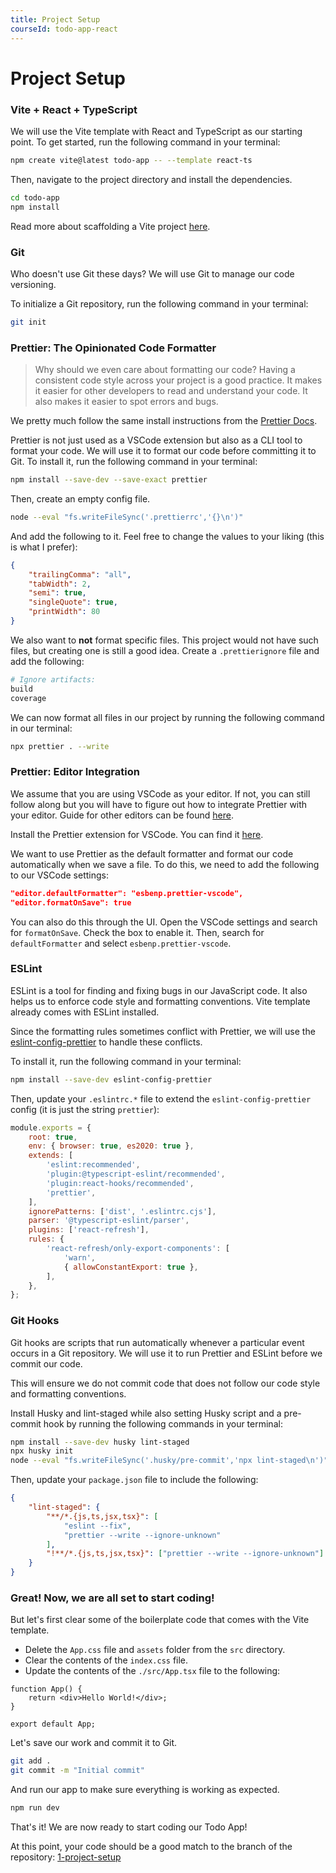 ```yaml
---
title: Project Setup
courseId: todo-app-react
---
```


# Project Setup

### Vite + React + TypeScript

We will use the Vite template with React and TypeScript as our starting point. To get started, run the following command in your terminal:

```sh
npm create vite@latest todo-app -- --template react-ts
```

Then, navigate to the project directory and install the dependencies.

```sh
cd todo-app
npm install
```

Read more about scaffolding a Vite project [here](https://vitejs.dev/guide/#scaffolding-your-first-vite-project).

### Git

Who doesn't use Git these days? We will use Git to manage our code versioning.

To initialize a Git repository, run the following command in your terminal:

```sh
git init
```

### Prettier: The Opinionated Code Formatter

> Why should we even care about formatting our code? Having a consistent code style across your project is a good practice. It makes it easier for other developers to read and understand your code. It also makes it easier to spot errors and bugs.

We pretty much follow the same install instructions from the [Prettier Docs](https://prettier.io/docs/en/install).

Prettier is not just used as a VSCode extension but also as a CLI tool to format your code. We will use it to format our code before committing it to Git. To install it, run the following command in your terminal:

```sh
npm install --save-dev --save-exact prettier
```

Then, create an empty config file.

```sh
node --eval "fs.writeFileSync('.prettierrc','{}\n')"
```

And add the following to it. Feel free to change the values to your liking (this is what I prefer):

```json
{
	"trailingComma": "all",
	"tabWidth": 2,
	"semi": true,
	"singleQuote": true,
	"printWidth": 80
}
```

We also want to **not** format specific files. This project would not have such files, but creating one is still a good idea. Create a `.prettierignore` file and add the following:

```sh
# Ignore artifacts:
build
coverage
```

We can now format all files in our project by running the following command in our terminal:

```sh
npx prettier . --write
```

### Prettier: Editor Integration

We assume that you are using VSCode as your editor. If not, you can still follow along but you will have to figure out how to integrate Prettier with your editor. Guide for other editors can be found [here](https://prettier.io/docs/en/editors).

Install the Prettier extension for VSCode. You can find it [here](https://marketplace.visualstudio.com/items?itemName=esbenp.prettier-vscode).

We want to use Prettier as the default formatter and format our code automatically when we save a file. To do this, we need to add the following to our VSCode settings:

```json
"editor.defaultFormatter": "esbenp.prettier-vscode",
"editor.formatOnSave": true
```

You can also do this through the UI. Open the VSCode settings and search for `formatOnSave`. Check the box to enable it. Then, search for `defaultFormatter` and select `esbenp.prettier-vscode`.

### ESLint

ESLint is a tool for finding and fixing bugs in our JavaScript code. It also helps us to enforce code style and formatting conventions. Vite template already comes with ESLint installed.

Since the formatting rules sometimes conflict with Prettier, we will use the [eslint-config-prettier](https://github.com/prettier/eslint-config-prettier#installation) to handle these conflicts.

To install it, run the following command in your terminal:

```sh
npm install --save-dev eslint-config-prettier
```

Then, update your `.eslintrc.*` file to extend the `eslint-config-prettier` config (it is just the string `prettier`):

```js {8} showLineNumbers
module.exports = {
	root: true,
	env: { browser: true, es2020: true },
	extends: [
		'eslint:recommended',
		'plugin:@typescript-eslint/recommended',
		'plugin:react-hooks/recommended',
		'prettier',
	],
	ignorePatterns: ['dist', '.eslintrc.cjs'],
	parser: '@typescript-eslint/parser',
	plugins: ['react-refresh'],
	rules: {
		'react-refresh/only-export-components': [
			'warn',
			{ allowConstantExport: true },
		],
	},
};
```

### Git Hooks

Git hooks are scripts that run automatically whenever a particular event occurs in a Git repository. We will use it to run Prettier and ESLint before we commit our code.

This will ensure we do not commit code that does not follow our code style and formatting conventions.

Install Husky and lint-staged while also setting Husky script and a pre-commit hook by running the following commands in your terminal:

```sh
npm install --save-dev husky lint-staged
npx husky init
node --eval "fs.writeFileSync('.husky/pre-commit','npx lint-staged\n')"
```

Then, update your `package.json` file to include the following:

```json
{
	"lint-staged": {
		"**/*.{js,ts,jsx,tsx}": [
			"eslint --fix",
			"prettier --write --ignore-unknown"
		],
		"!**/*.{js,ts,jsx,tsx}": ["prettier --write --ignore-unknown"]
	}
}
```

### Great! Now, we are all set to start coding!

But let's first clear some of the boilerplate code that comes with the Vite template.

- Delete the `App.css` file and `assets` folder from the `src` directory.
- Clear the contents of the `index.css` file.
- Update the contents of the `./src/App.tsx` file to the following:

```tsx showLineNumbers
function App() {
	return <div>Hello World!</div>;
}

export default App;
```

Let's save our work and commit it to Git.

```sh
git add .
git commit -m "Initial commit"
```

And run our app to make sure everything is working as expected.

```sh
npm run dev
```

That's it! We are now ready to start coding our Todo App!

At this point, your code should be a good match to the branch of the repository: [1-project-setup](https://github.com/Frontend-Hire/todo-app-react-tdd-typescript/tree/1-project-setup)

